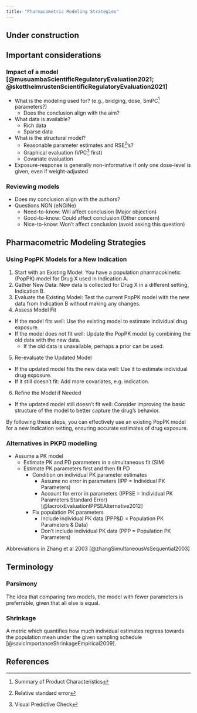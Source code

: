 ```yaml
---
title: "Pharmacometric Modeling Strategies"
---
```


:::{.callout-caution}
# Under construction
:::

## Important considerations

### Impact of a model [@musuambaScientificRegulatoryEvaluation2021; @skottheimrustenScientificRegulatoryEvaluation2021]

* What is the modeling used for? (e.g., bridging, dose, SmPC^[Summary of Product Characteristics] parameters?)
  * Does the conclusion align with the aim?
* What data is available?
  * Rich data
  * Sparse data
* What is the structural model?
  * Reasonable parameter estimates and RSE^[Relative standard error]'s?
  * Graphical evaluation (VPC^[Visual Predictive Check] first)
  * Covariate evaluation

* Exposure-response is generally non-informative if only one dose-level is given, even if weight-adjusted

### Reviewing models
* Does my conclusion align with the authors?
* Questions NGN (eNGiNe)
  * Need-to-know: Will affect conclusion (Major objection)
  * Good-to-know: Could affect conclusion (Other concern)
  * Nice-to-know: Won't affect conclusion (avoid asking this question)

## Pharmacometric Modeling Strategies

### Using PopPK Models for a New Indication

1. Start with an Existing Model: You have a population pharmacokinetic (PopPK) model for Drug X used in Indication A.
2. Gather New Data: New data is collected for Drug X in a different setting, Indication B.
3. Evaluate the Existing Model: Test the current PopPK model with the new data from Indication B without making any changes.
4. Assess Model Fit
  * If the model fits well: Use the existing model to estimate individual drug exposure.
  * If the model does not fit well: Update the PopPK model by combining the old data with the new data.
    * If the old data is unavailable, perhaps a prior can be used.
5. Re-evaluate the Updated Model
  * If the updated model fits the new data well: Use it to estimate individual drug exposure.
  * If it still doesn’t fit: Add more covariates, e.g. indication.
6. Refine the Model if Needed
  * If the updated model still doesn’t fit well: Consider improving the basic structure of the model to better capture the drug’s behavior.

By following these steps, you can effectively use an existing PopPK model for a new Indication setting, ensuring accurate estimates of drug exposure.

### Alternatives in PKPD modelling

* Assume a PK model
  * Estimate PK and PD parameters in a simultaneous fit (SIM)
  * Estimate PK parameters first and then fit PD
    * Condition on individual PK parameter estimates
      * Assume no error in parameters (IPP = Individual PK Parameters)
      * Account for error in parameters (IPPSE = Individual PK Parameters Standard Error) [@lacroixEvaluationIPPSEAlternative2012]
    * Fix population PK parameters
      * Include individual PK data (PPP&D = Population PK Parameters & Data)
      * Don’t include individual PK data (PPP = Population PK Parameters)

Abbreviations in Zhang et al 2003 [@zhangSimultaneousVsSequential2003]  

## Terminology

### Parsimony

The idea that comparing two models, the model with fewer parameters is preferrable, given that all else is equal.

### Shrinkage

A metric which quantifies how much individual estimates regress towards the population mean under the given sampling schedule [@savicImportanceShrinkageEmpirical2009].

## References

::: {#refs}
:::
